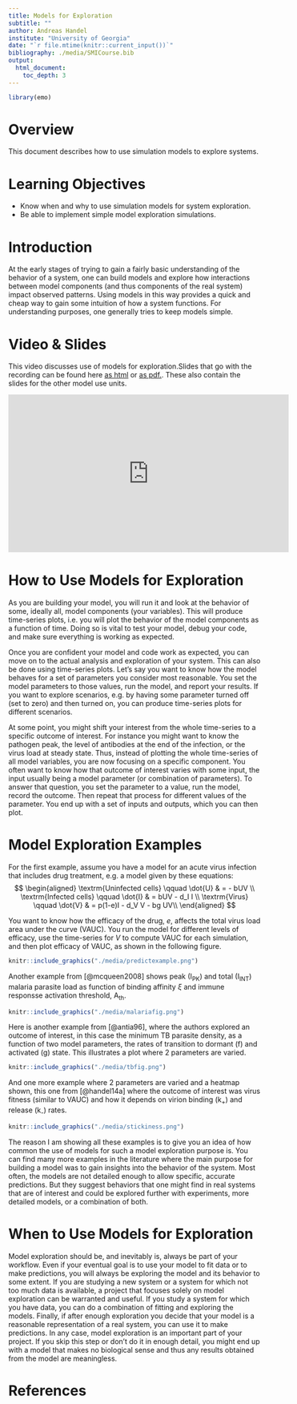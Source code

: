 ---
title: Models for Exploration
subtitle: ""
author: Andreas Handel
institute: "University of Georgia"
date: "`r file.mtime(knitr::current_input())`"
bibliography: ./media/SMICourse.bib
output: 
  html_document:
    toc_depth: 3
---

```{r, echo = FALSE}
library(emo)
```


# Overview
This document describes how to use simulation models to explore systems.

# Learning Objectives
* Know when and why to use simulation models for system exploration.
* Be able to implement simple model exploration simulations.



# Introduction 
At the early stages of trying to gain a fairly basic understanding of the behavior of a system, one can build models and explore how interactions between model components (and thus components of the real system) impact observed patterns. Using models in this way provides a quick and cheap way to gain some intuition of how a system functions. For understanding purposes, one generally tries to keep models simple.


# Video & Slides
This video discusses use of models for exploration.Slides that go with the recording can be found here [as html](./slides/Model_Uses_Slides.html) or [as pdf.](./slides/Model_Uses_Slides.pdf). These also contain the slides for the other model use units.

<p>
<iframe width="560" height="315" src="https://www.youtube.com/embed/ZASXPGfm_9M" frameborder="0" allow="accelerometer; autoplay; encrypted-media; gyroscope; picture-in-picture" allowfullscreen></iframe>
</p>





# How to Use Models for Exploration
As you are building your model, you will run it and look at the behavior of some, ideally all, model components (your variables). This will produce time-series plots, i.e. you will plot the behavior of the model components as a function of time. Doing so is vital to test your model, debug your code, and make sure everything is working as expected. 

Once you are confident your model and code work as expected, you can move on to the actual analysis and exploration of your system. This can also be done using time-series plots. Let's say you want to know how the model behaves for a set of parameters you consider most reasonable. You set the model parameters to those values, run the model, and report your results. If you want to explore scenarios, e.g. by having some parameter turned off (set to zero) and then turned on, you can produce time-series plots for different scenarios.

At some point, you might shift your interest from the whole time-series to a specific outcome of interest. For instance you might want to know the pathogen peak, the level of antibodies at the end of the infection, or the virus load at steady state. Thus, instead of plotting the whole time-series of all model variables, you are now focusing on a specific component. You often want to know how that outcome of interest varies with some input, the input usually being a model parameter (or combination of parameters). To answer that question, you set the parameter to a value, run the model, record the outcome. Then repeat that process for different values of the parameter. You end up with a set of inputs and outputs, which you can then plot. 


# Model Exploration Examples

For the first example, assume you have a model for an acute virus infection that includes drug treatment, e.g. a model given by these equations: 
$$
\begin{aligned}
\textrm{Uninfected cells} \qquad \dot{U} & = - bUV \\
\textrm{Infected cells} \qquad \dot{I} & =  bUV - d_I I \\     
\textrm{Virus} \qquad  \dot{V} & =  p(1-e)I - d_V V -  bg UV\\ 
\end{aligned}
$$


You want to know how the efficacy of the drug, $e$, affects the total virus load area under the curve (VAUC). You run the model for different levels of efficacy, use the time-series for $V$ to compute VAUC for each simulation, and then plot efficacy of VAUC, as shown in the following figure. 


```{r predictexample,  fig.cap='', echo=FALSE, out.width = '50%' , fig.align='center'}
knitr::include_graphics("./media/predictexample.png")
```


Another example from [@mcqueen2008] shows peak (I~PK~) and total (I~INT~) malaria parasite load as function of binding affinity $\xi$ and immune responsse activation threshold, A~th~. 


```{r malariaexample,  echo=FALSE, out.width="80%", fig.align='center'}
knitr::include_graphics("./media/malariafig.png")
```


Here is another example from [@antia96], where the authors explored an outcome of interest, in this case the minimum TB parasite density, as a function of two model parameters, the rates of transition to dormant (f) and activated (g) state. This illustrates a plot where 2 parameters are varied.

```{r tbexample,  echo=FALSE, out.width="70%", fig.align='center'}
knitr::include_graphics("./media/tbfig.png")
```


And one more example where 2 parameters are varied and a heatmap shown, this one from [@handel14a] where the outcome of interest was virus fitness (similar to VAUC) and how it depends on virion binding (k~+~) and release (k~-~) rates. 

```{r fluexample,  echo=FALSE, out.width="80%", fig.align='center'}
knitr::include_graphics("./media/stickiness.png")
```


The reason I am showing all these examples is to give you an idea of how common the use of models for such a model exploration purpose is. You can find many more examples in the literature where the main purpose for building a model was to gain insights into the behavior of the system. Most often, the models are not detailed enough to allow specific, accurate predictions. But they suggest behaviors that one might find in real systems that are of interest and could be explored further with experiments, more detailed models, or a combination of both.


# When to Use Models for Exploration

Model exploration should be, and inevitably is, always be part of your workflow. Even if your eventual goal is to use your model to fit data or to make predictions, you will always be exploring the model and its behavior to some extent. If you are studying a new system or a system for which not too much data is available, a project that focuses solely on model exploration can be warranted and useful. If you study a system for which you have data, you can do a combination of fitting and exploring the models. Finally, if after enough exploration you decide that your model is a reasonable representation of a real system, you can use it to make predictions. In any case, model exploration is an important part of your project. If you skip this step or don't do it in enough detail, you might end up with a model that makes no biological sense and thus any results obtained from the model are meaningless. 


# References

